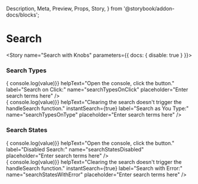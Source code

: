   Description,
  Meta,
  Preview,
  Props,
  Story,
} from '@storybook/addon-docs/blocks';


<Meta component={Search} title="Components/Atoms/Search" />

# Search
<Description of={Search} />
<Props of={Search} />

<Story name="Search with Knobs" parameters={{ docs: { disable: true } }}>
  <Search
    className={text('classNames', '')}
    disabled={boolean('disabled', false)}
    errorMsg={text('errorMsg', '')}
    instantSearch={boolean('instantSearch', false)}
    handleSearch={action('Search With Knobs `hand;eSearch` function triggered.')}
    helpText={text('helpText', 'Helpful text.')}
    label={text('label', 'Do a search:')}
    name={text('name', 'searchWithKnobs')}
    placeholder={text('placeholder', 'Enter search terms here')}
  />
</Story>

### Search Types
<Preview>
  <Story name="Search Types">
    <div>
      <Search
        handleSearch={(value) => { console.log(value)}}
        helpText="Open the console, click the button."
        label="Search on Click:"
        name="searchTypesOnClick"
        placeholder="Enter search terms here"
      />
      <Search
        handleSearch={(value) => { console.log(value)}}
        helpText="Clearing the search doesn't trigger the handleSearch function."
        instantSearch={true}
        label="Search as You Type:"
        name="searchTypesOnType"
        placeholder="Enter search terms here"
      />
    </div>
  </Story>
</Preview>

### Search States
<Preview>
  <Story name="Search States">
    <div>
      <Search
        disabled={true}
        handleSearch={(value) => { console.log(value)}}
        helpText="Open the console, click the button."
        label="Disabled Search:"
        name="searchStatesDisabled"
        placeholder="Enter search terms here"
      />
      <Search
        errorMsg="Whoops! Somthing is not okay."
        handleSearch={(value) => { console.log(value)}}
        helpText="Clearing the search doesn't trigger the handleSearch function."
        instantSearch={true}
        label="Search with Error:"
        name="searchStatesWithError"
        placeholder="Enter search terms here"
      />
    </div>
  </Story>
</Preview>
